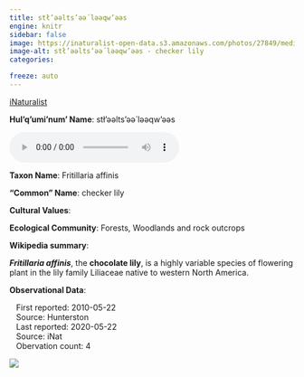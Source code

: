 ```yaml
---
title: stł’əәlts’əә́ ləәqw’əәs
engine: knitr
sidebar: false
image: https://inaturalist-open-data.s3.amazonaws.com/photos/27849/medium.jpg
image-alt: stł’əәlts’əә́ ləәqw’əәs - checker lily
categories:

freeze: auto
---
```


<div role="img" class="imerss-photo" style="background-image: url(https://inaturalist-open-data.s3.amazonaws.com/photos/27849/medium.jpg)" 
 alt="stł’əәlts’əә́ ləәqw’əәs - checker lily">
 <a href="https://www.inaturalist.org/taxa/50618" target="_blank" class="taxonDisplay-iNat-extern">iNaturalist<span class="external-link"></span></a>
</div>

**Hul'q'umi'num' Name**: stł’əәlts’əә́ ləәqw’əәs

<audio controls>
  <source src="../../NA" type="audio/mpeg">
</audio>

**Taxon Name**: Fritillaria affinis

**"Common" Name**: checker lily

**Cultural Values**:

:::{layout-nrow=1}

:::

**Ecological Community**: Forests, Woodlands and rock outcrops

**Wikipedia summary**:
<p class="mw-empty-elt">
</p>

<p><i><b>Fritillaria affinis</b></i>, the <b>chocolate lily</b>, is a highly variable species of flowering plant in the lily family Liliaceae native to western North America.

**Observational Data**:

|    First reported: 2010-05-22

|    Source: Hunterston

|    Last reported: 2020-05-22

|    Source: iNat

|    Obervation count: 4

![](community_dist.png)
